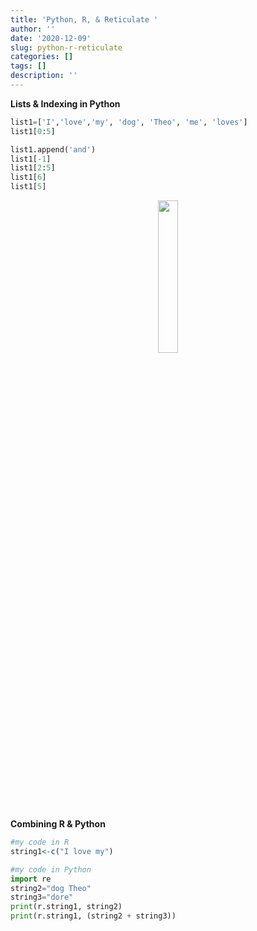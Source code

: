 ```yaml
---
title: 'Python, R, & Reticulate '
author: ''
date: '2020-12-09'
slug: python-r-reticulate
categories: []
tags: []
description: ''
---
```


**Lists & Indexing in Python**
```python
list1=['I','love','my', 'dog', 'Theo', 'me', 'loves']
list1[0:5]
```

```python
list1.append('and')
list1[-1]
list1[2:5]
list1[6]
list1[5]
```
<center>
![](/post/2020-12-09-python-r-reticulate_files/babyy.png){width=25%}</center>

**Combining R & Python**
```R
#my code in R
string1<-c("I love my")
```

```python
#my code in Python
import re 
string2="dog Theo"
string3="dore"
print(r.string1, string2)
print(r.string1, (string2 + string3))
```

```r

```

```R
```